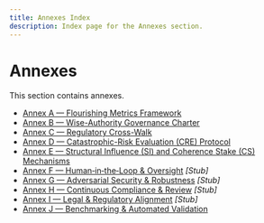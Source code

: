 ```yaml
---
title: Annexes Index
description: Index page for the Annexes section.
---
```


# Annexes

This section contains annexes.

* [Annex A — Flourishing Metrics Framework](/sections/annexes/annexA)
* [Annex B — Wise-Authority Governance Charter](/sections/annexes/annexB)
* [Annex C — Regulatory Cross-Walk](/sections/annexes/annexC)
* [Annex D — Catastrophic-Risk Evaluation (CRE) Protocol](/sections/annexes/annexD)
* [Annex E — Structural Influence (SI) and Coherence Stake (CS) Mechanisms](/sections/annexes/annexE)
* [Annex F — Human‑in‑the‑Loop & Oversight](/sections/annexes/annexF) *[Stub]*
* [Annex G — Adversarial Security & Robustness](/sections/annexes/annexG) *[Stub]*
* [Annex H — Continuous Compliance & Review](/sections/annexes/annexH) *[Stub]*
* [Annex I — Legal & Regulatory Alignment](/sections/annexes/annexI) *[Stub]*
* [Annex J — Benchmarking & Automated Validation](/sections/annexes/annexJ)


